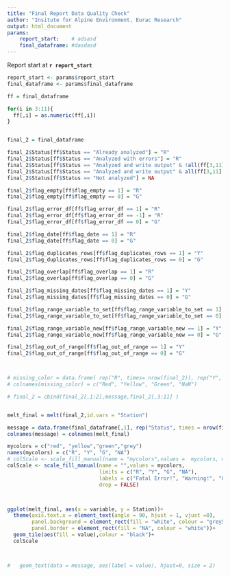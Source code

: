 ```yaml
---
title: "Final Report Data Quality Check"
author: "Insitute for Alpine Environment, Eurac Research"
output: html_document
params:
    report_start:    # adsasd    
    final_dataframe: #dasdasd
---
```



Report start at **`r report_start`**

```r

report_start <- params$report_start
final_dataframe <- params$final_dataframe

```




<!-- aggiungere parte tabella che per ogni file ho la flag_df -->

```r

ff = final_dataframe

for(i in 3:11){
  ff[,i] = as.numeric(ff[,i])
}


final_2 = final_dataframe

final_2$Status[ff$Status == "Already analyzed"] = "R" 
final_2$Status[ff$Status == "Analyzed with errors"] = "R" 
final_2$Status[ff$Status == "Analyzed and write output" & !all(ff[3,11] == 0)] = "Y" 
final_2$Status[ff$Status == "Analyzed and write output" & all(ff[3,11] == 0)] = "G" 
final_2$Status[ff$Status == "Not analyzed"] = NA

final_2$flag_empty[ff$flag_empty == 1] = "R" 
final_2$flag_empty[ff$flag_empty == 0] = "G"

final_2$flag_error_df[ff$flag_error_df == 1] = "R"
final_2$flag_error_df[ff$flag_error_df == -1] = "R" 
final_2$flag_error_df[ff$flag_error_df == 0] = "G"

final_2$flag_date[ff$flag_date == 1] = "R" 
final_2$flag_date[ff$flag_date == 0] = "G"

final_2$flag_duplicates_rows[ff$flag_duplicates_rows == 1] = "Y" 
final_2$flag_duplicates_rows[ff$flag_duplicates_rows == 0] = "G"

final_2$flag_overlap[ff$flag_overlap == 1] = "R" 
final_2$flag_overlap[ff$flag_overlap == 0] = "G"

final_2$flag_missing_dates[ff$flag_missing_dates == 1] = "Y" 
final_2$flag_missing_dates[ff$flag_missing_dates == 0] = "G"

final_2$flag_range_variable_to_set[ff$flag_range_variable_to_set == 1] = "Y" 
final_2$flag_range_variable_to_set[ff$flag_range_variable_to_set == 0] = "G"

final_2$flag_range_variable_new[ff$flag_range_variable_new == 1] = "Y" 
final_2$flag_range_variable_new[ff$flag_range_variable_new == 0] = "G"

final_2$flag_out_of_range[ff$flag_out_of_range == 1] = "Y" 
final_2$flag_out_of_range[ff$flag_out_of_range == 0] = "G"



# missing_color = data.frame( rep("R", times= nrow(final_2)), rep("Y", times= nrow(final_2)),rep("G", times= nrow(final_2)),rep(NA, times= nrow(final_2)))
# colnames(missing_color) = c("Red", "Yellow", "Green", "NaN")

# final_2 = cbind(final_2[,1:2],message,final_2[,3:11] )


melt_final = melt(final_2,id.vars = "Station")

message = data.frame(final_dataframe[,1], rep("Status", times = nrow(final_dataframe)), final_dataframe [,2])
colnames(message) = colnames(melt_final)

mycolors = c("red", "yellow","green","grey")
names(mycolors) = c("R", "Y", "G", "NA")
# colScale <- scale_fill_manual(name = "mycolors",values =  mycolors, drop = FALSE)
colScale <- scale_fill_manual(name = "",values = mycolors,
                              limits = c("R", "Y", "G", "NA"),
                              labels = c("Fatal Error!", "Warning!", "OK!", "Not Evaluated!"),
                              drop = FALSE)



ggplot(melt_final, aes(x = variable, y = Station))+
  theme(axis.text.x = element_text(angle = 90, hjust = 1, vjust =0),
        panel.background = element_rect(fill = "white", colour = "grey50"),
        panel.border = element_rect(fill = "NA", colour = "white"))+
  geom_tile(aes(fill = value),colour = "black")+
  colScale



#   geom_text(data = message, aes(label = value), hjust=0, size = 2)


```

